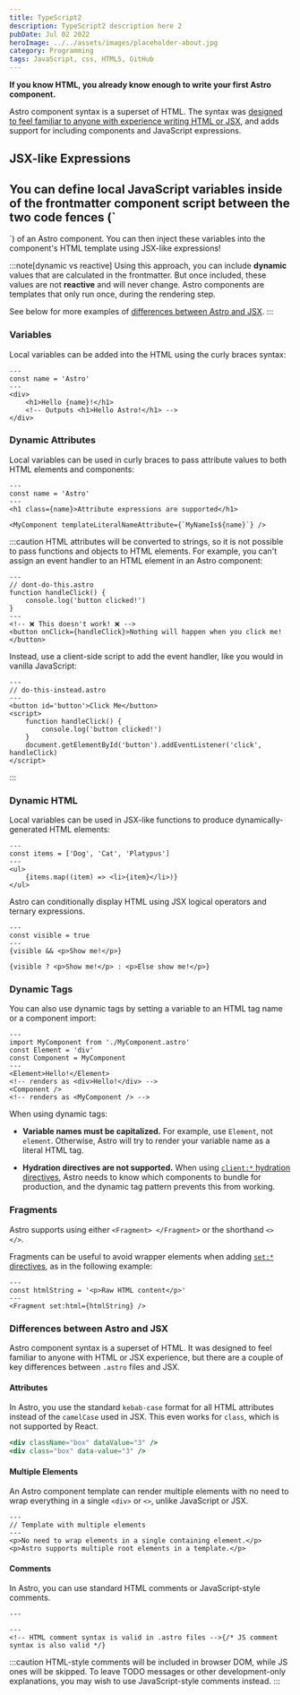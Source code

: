```yaml
---
title: TypeScript2
description: TypeScript2 description here 2
pubDate: Jul 02 2022
heroImage: ../../assets/images/placeholder-about.jpg
category: Programming
tags: JavaScript, css, HTML5, GitHub
---
```


**If you know HTML, you already know enough to write your first Astro
component.**

Astro component syntax is a superset of HTML. The syntax was
[designed to feel familiar to anyone with experience writing HTML or JSX](#differences-between-astro-and-jsx),
and adds support for including components and JavaScript expressions.

## JSX-like Expressions

## You can define local JavaScript variables inside of the frontmatter component script between the two code fences (`

`) of an Astro component. You can then inject these variables into the
component's HTML template using JSX-like expressions!

:::note[dynamic vs reactive] Using this approach, you can include **dynamic**
values that are calculated in the frontmatter. But once included, these values
are not **reactive** and will never change. Astro components are templates that
only run once, during the rendering step.

See below for more examples of
[differences between Astro and JSX](#differences-between-astro-and-jsx). :::

### Variables

Local variables can be added into the HTML using the curly braces syntax:

```astro
---
const name = 'Astro'
---
<div>
	<h1>Hello {name}!</h1>
	<!-- Outputs <h1>Hello Astro!</h1> -->
</div>
```

### Dynamic Attributes

Local variables can be used in curly braces to pass attribute values to both
HTML elements and components:

```astro title="src/components/DynamicAttributes.astro" "{name}" "${name}"
---
const name = 'Astro'
---
<h1 class={name}>Attribute expressions are supported</h1>

<MyComponent templateLiteralNameAttribute={`MyNameIs${name}`} />
```

:::caution HTML attributes will be converted to strings, so it is not possible
to pass functions and objects to HTML elements. For example, you can't assign an
event handler to an HTML element in an Astro component:

```astro
---
// dont-do-this.astro
function handleClick() {
	console.log('button clicked!')
}
---
<!-- ❌ This doesn't work! ❌ -->
<button onClick={handleClick}>Nothing will happen when you click me!</button>
```

Instead, use a client-side script to add the event handler, like you would in
vanilla JavaScript:

```astro
---
// do-this-instead.astro
---
<button id='button'>Click Me</button>
<script>
	function handleClick() {
		console.log('button clicked!')
	}
	document.getElementById('button').addEventListener('click', handleClick)
</script>
```

:::

### Dynamic HTML

Local variables can be used in JSX-like functions to produce
dynamically-generated HTML elements:

```astro title="src/components/DynamicHtml.astro" "{item}"
---
const items = ['Dog', 'Cat', 'Platypus']
---
<ul>
	{items.map((item) => <li>{item}</li>)}
</ul>
```

Astro can conditionally display HTML using JSX logical operators and ternary
expressions.

```astro title="src/components/ConditionalHtml.astro" "visible"
---
const visible = true
---
{visible && <p>Show me!</p>}

{visible ? <p>Show me!</p> : <p>Else show me!</p>}
```

### Dynamic Tags

You can also use dynamic tags by setting a variable to an HTML tag name or a
component import:

```astro title="src/components/DynamicTags.astro" /Element|(?<!My)Component/
---
import MyComponent from './MyComponent.astro'
const Element = 'div'
const Component = MyComponent
---
<Element>Hello!</Element>
<!-- renders as <div>Hello!</div> -->
<Component />
<!-- renders as <MyComponent /> -->
```

When using dynamic tags:

- **Variable names must be capitalized.** For example, use `Element`, not
  `element`. Otherwise, Astro will try to render your variable name as a literal
  HTML tag.

- **Hydration directives are not supported.** When using
  [`client:*` hydration directives](/en/core-concepts/framework-components/#hydrating-interactive-components),
  Astro needs to know which components to bundle for production, and the dynamic
  tag pattern prevents this from working.

### Fragments

Astro supports using either `<Fragment> </Fragment>` or the shorthand `<> </>`.

Fragments can be useful to avoid wrapper elements when adding
[`set:*` directives](/en/reference/directives-reference/#sethtml), as in the
following example:

```astro title="src/components/SetHtml.astro" "Fragment"
---
const htmlString = '<p>Raw HTML content</p>'
---
<Fragment set:html={htmlString} />
```

### Differences between Astro and JSX

Astro component syntax is a superset of HTML. It was designed to feel familiar
to anyone with HTML or JSX experience, but there are a couple of key differences
between `.astro` files and JSX.

#### Attributes

In Astro, you use the standard `kebab-case` format for all HTML attributes
instead of the `camelCase` used in JSX. This even works for `class`, which is
not supported by React.

```jsx del={1} ins={2} title="example.astro"
<div className="box" dataValue="3" />
<div class="box" data-value="3" />
```

#### Multiple Elements

An Astro component template can render multiple elements with no need to wrap
everything in a single `<div>` or `<>`, unlike JavaScript or JSX.

```astro title="src/components/RootElements.astro"
---
// Template with multiple elements
---
<p>No need to wrap elements in a single containing element.</p>
<p>Astro supports multiple root elements in a template.</p>
```

#### Comments

In Astro, you can use standard HTML comments or JavaScript-style comments.

```astro title="example.astro"
---

---
<!-- HTML comment syntax is valid in .astro files -->{/* JS comment syntax is also valid */}
```

:::caution HTML-style comments will be included in browser DOM, while JS ones
will be skipped. To leave TODO messages or other development-only explanations,
you may wish to use JavaScript-style comments instead. :::
